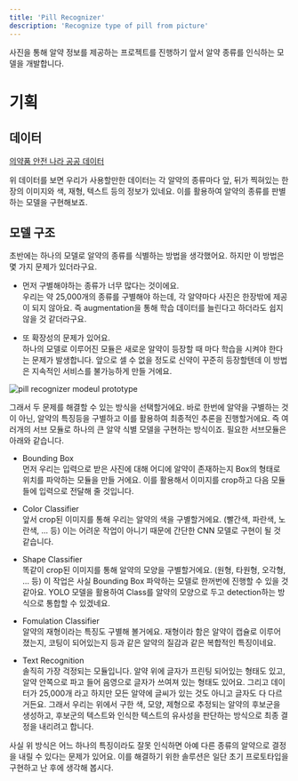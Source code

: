 ```yaml
---
title: 'Pill Recognizer'
description: 'Recognize type of pill from picture'
---
```


사진을 통해 알약 정보를 제공하는 프로젝트를 진행하기 앞서 알약 종류를 인식하는 모델을 개발합니다.

# 기획

## 데이터

[의약품 안전 나라 공공 데이터](https://nedrug.mfds.go.kr/pbp/CCBGA01/getItem?totalPages=4&limit=10&page=2&&openDataInfoSeq=11)

위 데이터를 보면 우리가 사용할만한 데이터는 각 알약의 종류마다 앞, 뒤가 찍혀있는 한장의 이미지와 색, 재형, 텍스트 등의 정보가 있네요.
이를 활용하여 알약의 종류를 판별하는 모델을 구현해보죠.

## 모델 구조

초반에는 하나의 모델로 알약의 종류를 식별하는 방법을 생각했어요.
하지만 이 방법은 몇 가지 문제가 있더라구요.

* 먼저 구별해야하는 종류가 너무 많다는 것이에요.  
우리는 약 25,000개의 종류를 구별해야 하는데, 각 알약마다 사진은 한장밖에 제공이 되지 않아요.
즉 augmentation을 통해 학습 데이터를 늘린다고 하더라도 쉽지 않을 것 같더라구요.

* 또 확장성의 문제가 있어요.  
하나의 모델로 이루어진 모듈은 새로운 알약이 등장할 때 마다 학습을 시켜야 한다는 문제가 발생합니다.
앞으로 셀 수 없을 정도로 신약이 꾸준히 등장할텐데 이 방법은 지속적인 서비스를 불가능하게 만들 거에요.

![pill recognizer modeul prototype](assets/index/00.png)

그래서 두 문제를 해결할 수 있는 방식을 선택할거에요.
바로 한번에 알약을 구별하는 것이 아닌, 알약의 특징등을 구별하고 이를 활용하여 최종적인 추론을 진행할거에요.
즉 여러개의 서브 모듈로 하나의 큰 알약 식별 모델을 구현하는 방식이죠.
필요한 서브모듈은 아래와 같습니다.

* Bounding Box  
먼저 우리는 입력으로 받은 사진에 대해 어디에 알약이 존재하는지 Box의 형태로 위치를 파악하는 모듈을 만들 거에요.
이를 활용해서 이미지를 crop하고 다음 모듈들에 입력으로 전달해 줄 것입니다.

* Color Classifier  
앞서 crop된 이미지를 통해 우리는 알약의 색을 구별할거에요.
(빨간색, 파란색, 노란색, ... 등)
이는 어려운 작업이 아니기 때문에 간단한 CNN 모델로 구현이 될 것 같습니다.

* Shape Classifier  
똑같이 crop된 이미지를 통해 알약의 모양을 구별할거에요.
(원형, 타원형, 오각형, ... 등)
이 작업은 사실 Bounding Box 파악하는 모델로 한꺼번에 진행할 수 있을 것 같아요.
YOLO 모델을 활용하여 Class를 알약의 모양으로 두고 detection하는 방식으로 통합할 수 있겠네요.

* Fomulation Classifier  
알약의 재형이라는 특징도 구별해 볼거에요.
재형이라 함은 알약이 캡슐로 이루어 졌는지, 코팅이 되어있는지 등과 같은 알약의 질감과 같은 복합적인 특징이네요.

* Text Recognition  
솔직히 가장 걱정되는 모듈입니다.
알약 위에 글자가 프린팅 되어있는 형태도 있고, 알약 안쪽으로 파고 들어 음영으로 글자가 쓰여져 있는 형태도 있어요.
그리고 데이터가 25,000개 라고 하지만 모든 알약에 글씨가 있는 것도 아니고 글자도 다 다르거든요.
그래서 우리는 위에서 구한 색, 모양, 제형으로 추정되는 알약의 후보군을 생성하고,
후보군의 텍스트와 인식한 텍스트의 유사성을 판단하는 방식으로 최종 결정을 내리려고 합니다.

사실 위 방식은 어느 하나의 특징이라도 잘못 인식하면 아예 다른 종류의 알약으로 결정을 내릴 수 있다는 문제가 있어요.
이를 해결하기 위한 솔루션은 일단 초기 프로토타입을 구현하고 난 후에 생각해 봅시다.

